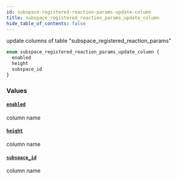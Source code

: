 ```yaml
---
id: subspace-registered-reaction-params-update-column
title: subspace_registered_reaction_params_update_column
hide_table_of_contents: false
---
```


update columns of table "subspace_registered_reaction_params"

```graphql
enum subspace_registered_reaction_params_update_column {
  enabled
  height
  subspace_id
}
```

### Values

#### [`enabled`](#)

column name

#### [`height`](#)

column name

#### [`subspace_id`](#)

column name
